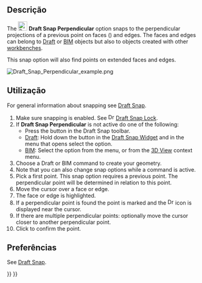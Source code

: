 <languages/>

<div class="mw-translate-fuzzy">
{{Docnav
|[[Draft_Snap_Intersection/pt-br|Intersecção]]
|[[Draft_Snap_Extension/pt-br|Extensão]]
|[[Draft_Workbench/pt-br|Draft]]
|IconL=Draft_Snap_Intersection.svg
|IconR=Draft_Snap_Extension.svg
|IconC=Workbench_Draft.svg
}}
</div>

{{GuiCommand
|Name=Draft Snap Perpendicular
|MenuLocation=Snapping → Snap Perpendicular
|Workbenches=[[Draft_Workbench|Draft]], [[BIM_Workbench|BIM]]
|SeeAlso=[[Draft_Snap|Draft Snap]], [[Draft_Snap_Lock|Draft Snap Lock]]
}}

<span id="Description"></span>
== Descrição == 

The [[Image:Draft_Snap_Perpendicular.svg|24px]] '''Draft Snap Perpendicular''' option snaps to the perpendicular projections of a previous point on faces ({{Version|0.21}}) and edges. The faces and edges can belong to [[Draft_Workbench|Draft]] or [[BIM_Workbench|BIM]] objects but also to objects created with other [[Workbenches|workbenches]].

This snap option will also find points on extended faces and edges.

[[Image:Draft_Snap_Perpendicular_example.png]]
{{Caption|Snapping the second point of a line to the perpendicular point on an extended edge}}

<span id="Usage"></span>
== Utilização ==

For general information about snapping see [[Draft_Snap|Draft Snap]].

# Make sure snapping is enabled. See [[Image:Draft_Snap_Lock.svg|16px]] [[Draft_Snap_Lock|Draft Snap Lock]].
# If '''Draft Snap Perpendicular''' is not active do one of the following:
#* Press the {{Button|[[Image:Draft_Snap_Perpendicular.svg|16px]] [[Draft_Snap_Perpendicular|Snap Perpendicular]]}} button in the Draft Snap toolbar.
#* [[Draft_Workbench|Draft]]: Hold down the {{Button|[[Image:Draft_Snap_Lock.svg|x16px]][[Image:Toolbar_flyout_arrow.svg|x16px]]}} button in the [[Draft_Snap_Widget|Draft Snap Widget]] and in the menu that opens select the {{MenuCommand|[[Image:Draft_Snap_Perpendicular.svg|16px]] Snap Perpendicular}} option.
#* [[BIM_Workbench|BIM]]: Select the {{MenuCommand|Snapping → [[Image:Draft_Snap_Perpendicular.svg|16px]] Snap Perpendicular}} option from the menu, or from the [[3D_View|3D View]] context menu.
# Choose a Draft or BIM command to create your geometry.
# Note that you can also change snap options while a command is active.
# Pick a first point. This snap option requires a previous point. The perpendicular point will be determined in relation to this point.
# Move the cursor over a face or edge.
# The face or edge is highlighted.
# If a perpendicular point is found the point is marked and the [[Image:Draft_Snap_Perpendicular.svg|16px]] icon is displayed near the cursor.
# If there are multiple perpendicular points: optionally move the cursor closer to another perpendicular point. {{Version|0.21}}
# Click to confirm the point.

<span id="Preferences"></span>
== Preferências ==

See [[Draft_Snap#Preferences|Draft Snap]].


<div class="mw-translate-fuzzy">
{{Docnav
|[[Draft_Snap_Intersection/pt-br|Intersecção]]
|[[Draft_Snap_Extension/pt-br|Extensão]]
|[[Draft_Workbench/pt-br|Draft]]
|IconL=Draft_Snap_Intersection.svg
|IconR=Draft_Snap_Extension.svg
|IconC=Workbench_Draft.svg
}}
</div>

{{Draft Tools navi{{#translation:}}}}
{{Userdocnavi{{#translation:}}}}